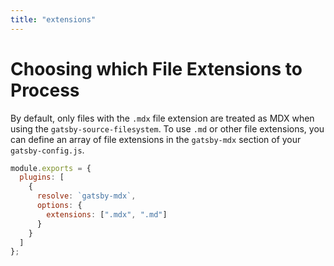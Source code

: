 ```yaml
---
title: "extensions"
---
```


# Choosing which File Extensions to Process

By default, only files with the `.mdx` file extension are treated as
MDX when using the `gatsby-source-filesystem`. To use `.md` or other
file extensions, you can define an array of file extensions in the
`gatsby-mdx` section of your `gatsby-config.js`.

```javascript
module.exports = {
  plugins: [
    {
      resolve: `gatsby-mdx`,
      options: {
        extensions: [".mdx", ".md"]
      }
    }
  ]
};
```
